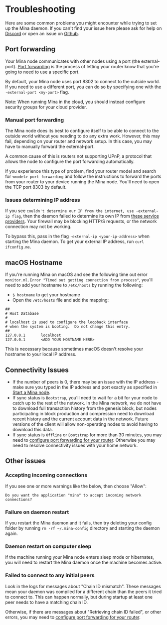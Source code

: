 
# Troubleshooting

Here are some common problems you might encounter while trying to set up the Mina daemon. If you can't find your issue here please ask for help on [Discord](https://bit.ly/MinaDiscord) or open an issue on [Github](https://github.com/MinaProtocol/mina/issues/new).

## Port forwarding

Your Mina node communicates with other nodes using a port (the external-port). [Port forwarding](https://en.wikipedia.org/wiki/Port_forwarding) is the process of letting your router know that you're going to need to use a specific port.

By default, your Mina node uses port 8302 to connect to the outside world. If you need to use a different port, you can do so by specifying one with the `-external-port <my-port>` flag.

Note: When running Mina in the cloud, you should instead configure security groups for your cloud provider.

### Manual port forwarding

The Mina node does its best to configure itself to be able to connect to the outside world without you needing to do any extra work. However, this may fail, depending on your router and network setup. In this case, you may have to manually forward the external-port.

A common cause of this is routers not supporting UPnP, a protocol that allows the node to configure the port forwarding automatically.

If you experience this type of problem, find your router model and search for `<model> port forwarding` and follow the instructions to forward the ports from your router to your device running the Mina node. You'll need to open the TCP port 8303 by default.

### Issues determining IP address

If you see `couldn't determine our IP from the internet, use -external-ip flag`, then the daemon failed to determine its own IP from [these service providers](https://github.com/MinaProtocol/mina/blob/056d0203722ddfec1c7ad216846434648cd7af5e/src/app/cli/src/find_ip.ml#L7-L11). Your firewall may be blocking HTTP/S requests, or the network connection may not be working.

To bypass this, pass in the flag `-external-ip <your-ip-address>` when starting the Mina daemon. To get your external IP address, run `curl ifconfig.me`.

## macOS Hostname

If you're running Mina on macOS and see the following time out error `monitor.ml.Error "Timed out getting connection from process"`, you'll need to add your hostname to `/etc/hosts` by running the following:

- `$ hostname` to get your hostname
- Open the `/etc/hosts` file and add the mapping:

```
##
# Host Database
#
# localhost is used to configure the loopback interface
# when the system is booting.  Do not change this entry.
##
127.0.0.1       localhost
127.0.0.1       <ADD YOUR HOSTNAME HERE>
```

This is necessary because sometimes macOS doesn't resolve your hostname to your local IP address.

## Connectivity Issues

- If the number of peers is 0, there may be an issue with the IP address - make sure you typed in the IP address and port exactly as specified in [Start a Mina node](#start-a-mina-node).
- If sync status is `Bootstrap`, you'll need to wait for a bit for your node to catch up to the rest of the network. In the Mina network, we do not have to download full transaction history from the genesis block, but nodes participating in block production and compression need to download recent history and the current account data in the network. Future versions of the client will allow non-operating nodes to avoid having to download this data.
- If sync status is `Offline` or `Bootstrap` for more than 30 minutes, you may need to [configure port forwarding for your router](#port-forwarding). Otherwise you may need to resolve connectivity issues with your home network.

## Other issues

### Accepting incoming connections

If you see one or more warnings like the below, then choose "Allow":

```
Do you want the application "mina" to accept incoming network connections?
```

### Failure on daemon restart

If you restart the Mina daemon and it fails, then try deleting your config folder by running `rm -rf ~/.mina-config` directory and starting the daemon again.

### Daemon restart on computer sleep

If the machine running your Mina node enters sleep mode or hibernates, you will need to restart the Mina daemon once the machine becomes active.

### Failed to connect to any initial peers

Look in the logs for messages about "Chain ID mismatch". These messages mean your daemon was compiled for a different chain than the peers it tried to connect to. This can happen normally, but during startup at least one peer needs to have a matching chain ID.

Otherwise, if there are messages about "Retrieving chain ID failed", or other errors, you may need to [configure port forwarding for your router](/docs/getting-started/#port-forwarding).
